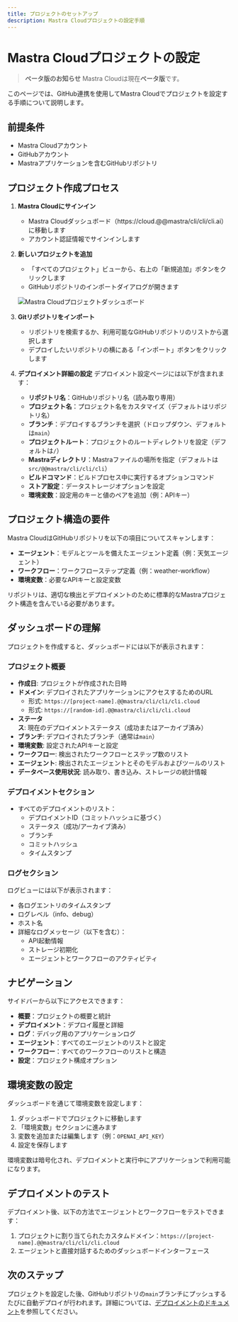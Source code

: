 ```yaml
---
title: プロジェクトのセットアップ
description: Mastra Cloudプロジェクトの設定手順
---
```


# Mastra Cloudプロジェクトの設定

> **ベータ版のお知らせ**
> Mastra Cloudは現在**ベータ版**です。

このページでは、GitHub連携を使用してMastra Cloudでプロジェクトを設定する手順について説明します。

## 前提条件

- Mastra Cloudアカウント
- GitHubアカウント
- Mastraアプリケーションを含むGitHubリポジトリ

## プロジェクト作成プロセス

1. **Mastra Cloudにサインイン**

   - Mastra Cloudダッシュボード（https://cloud.@@mastra/cli/cli/cli.ai）に移動します
   - アカウント認証情報でサインインします

2. **新しいプロジェクトを追加**

   - 「すべてのプロジェクト」ビューから、右上の「新規追加」ボタンをクリックします
   - GitHubリポジトリのインポートダイアログが開きます

   ![Mastra Cloudプロジェクトダッシュボード](/image/cloud-agents.png)

3. **Gitリポジトリをインポート**

   - リポジトリを検索するか、利用可能なGitHubリポジトリのリストから選択します
   - デプロイしたいリポジトリの横にある「インポート」ボタンをクリックします

4. **デプロイメント詳細の設定**
   デプロイメント設定ページには以下が含まれます：
   - **リポジトリ名**：GitHubリポジトリ名（読み取り専用）
   - **プロジェクト名**：プロジェクト名をカスタマイズ（デフォルトはリポジトリ名）
   - **ブランチ**：デプロイするブランチを選択（ドロップダウン、デフォルトは`main`）
   - **プロジェクトルート**：プロジェクトのルートディレクトリを設定（デフォルトは`/`）
   - **Mastraディレクトリ**：Mastraファイルの場所を指定（デフォルトは`src/@@mastra/cli/cli/cli`）
   - **ビルドコマンド**：ビルドプロセス中に実行するオプションコマンド
   - **ストア設定**：データストレージオプションを設定
   - **環境変数**：設定用のキーと値のペアを追加（例：APIキー）

## プロジェクト構造の要件

Mastra CloudはGitHubリポジトリを以下の項目についてスキャンします：

- **エージェント**：モデルとツールを備えたエージェント定義（例：天気エージェント）
- **ワークフロー**：ワークフローステップ定義（例：weather-workflow）
- **環境変数**：必要なAPIキーと設定変数

リポジトリは、適切な検出とデプロイメントのために標準的なMastraプロジェクト構造を含んでいる必要があります。

## ダッシュボードの理解

プロジェクトを作成すると、ダッシュボードには以下が表示されます：

### プロジェクト概要

- **作成日**: プロジェクトが作成された日時
- **ドメイン**: デプロイされたアプリケーションにアクセスするためのURL
  - 形式: `https://[project-name].@@mastra/cli/cli/cli.cloud`
  - 形式: `https://[random-id].@@mastra/cli/cli/cli.cloud`
- **ステータス**: 現在のデプロイメントステータス（成功またはアーカイブ済み）
- **ブランチ**: デプロイされたブランチ（通常は`main`）
- **環境変数**: 設定されたAPIキーと設定
- **ワークフロー**: 検出されたワークフローとステップ数のリスト
- **エージェント**: 検出されたエージェントとそのモデルおよびツールのリスト
- **データベース使用状況**: 読み取り、書き込み、ストレージの統計情報

### デプロイメントセクション

- すべてのデプロイメントのリスト：
  - デプロイメントID（コミットハッシュに基づく）
  - ステータス（成功/アーカイブ済み）
  - ブランチ
  - コミットハッシュ
  - タイムスタンプ

### ログセクション

ログビューには以下が表示されます：

- 各ログエントリのタイムスタンプ
- ログレベル（info、debug）
- ホスト名
- 詳細なログメッセージ（以下を含む）：
  - API起動情報
  - ストレージ初期化
  - エージェントとワークフローのアクティビティ

## ナビゲーション

サイドバーから以下にアクセスできます：

- **概要**：プロジェクトの概要と統計
- **デプロイメント**：デプロイ履歴と詳細
- **ログ**：デバッグ用のアプリケーションログ
- **エージェント**：すべてのエージェントのリストと設定
- **ワークフロー**：すべてのワークフローのリストと構造
- **設定**：プロジェクト構成オプション

## 環境変数の設定

ダッシュボードを通じて環境変数を設定します：

1. ダッシュボードでプロジェクトに移動します
2. 「環境変数」セクションに進みます
3. 変数を追加または編集します（例：`OPENAI_API_KEY`）
4. 設定を保存します

環境変数は暗号化され、デプロイメントと実行中にアプリケーションで利用可能になります。

## デプロイメントのテスト

デプロイメント後、以下の方法でエージェントとワークフローをテストできます：

1. プロジェクトに割り当てられたカスタムドメイン：`https://[project-name].@@mastra/cli/cli/cli.cloud`
2. エージェントと直接対話するためのダッシュボードインターフェース

## 次のステップ

プロジェクトを設定した後、GitHubリポジトリの`main`ブランチにプッシュするたびに自動デプロイが行われます。詳細については、[デプロイメントのドキュメント](./deploying.mdx)を参照してください。
